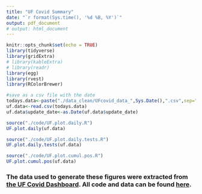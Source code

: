 ```yaml
---
title: "UF Covid Summary"
date: "`r format(Sys.time(), '%d %B, %Y')`"
output: pdf_document
# output: html_document
---
```


```r
knitr::opts_chunk$set(echo = TRUE)
library(tidyverse)
library(gridExtra)
# library(kableExtra)
# library(readr)
library(egg)
library(rvest)
library(RColorBrewer)
```

```r

#save as a csv file with the date 
todays.data<-paste("./data_clean/UFcovid_data_",Sys.Date(),".csv",sep="")
uf.data<-read.csv(todays.data)
uf.data$update_date<-as.Date(uf.data$update_date)

```
\newpage
```r
source("./code/UF.plot.daily.R")
UF.plot.daily(uf.data)

```
\newpage
```r
source("./code/UF.plot.daily.tests.R")
UF.plot.daily.tests(uf.data)

```
\newpage
```r
source("./code/UF.plot.cumul.pos.R")
UF.plot.cumul.pos(uf.data)

```

### The data used to generate these figures were extracted from [the UF Covid Dashboard](https://coronavirus.ufhealth.org/screen-test-protect-2/about-initiative/testing-dashboard/). All code and data can be found [here](https://github.com/embruna/UF_COVID).

